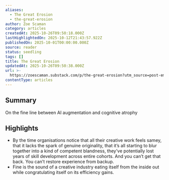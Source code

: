 ```yaml
---
aliases:
  - The Great Erosion
  - the-great-erosion
author: Zoe Scaman
category: articles
createdAt: 2025-10-26T09:50:18.000Z
lastHighlightedOn: 2025-10-12T21:43:57.922Z
publishedOn: 2025-10-01T00:00:00.000Z
source: reader
status: seedling
tags: []
title: The Great Erosion
updatedAt: 2025-10-26T09:50:38.000Z
url: >-
  https://zoescaman.substack.com/p/the-great-erosion?utm_source=post-email-title&publication_id=35235&post_id=174998890&utm_campaign=email-post-title&isFreemail=true&r=og9hp&triedRedirect=true&utm_medium=email
contentType: articles
---
```

## Summary

On the fine line between AI augmentation and cognitive atrophy

## Highlights

- By the time organisations notice that all their creative work feels samey, that it lacks the spark of genuine originality, that it’s all starting to blur together into a kind of competent blandness, they’ve potentially lost years of skill development across entire cohorts. And you can’t get that back. You can’t restore experience from backup.
- Fine is the sound of a creative industry eating itself from the inside out while congratulating itself on its efficiency gains.

